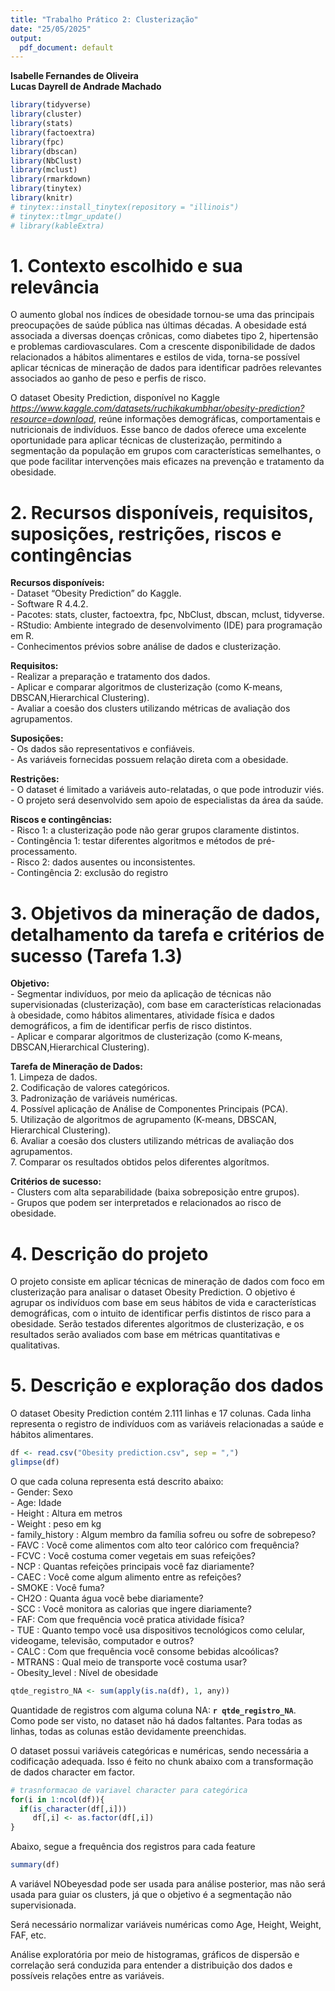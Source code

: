 ```yaml
---
title: "Trabalho Prático 2: Clusterização"
date: "25/05/2025"
output:
  pdf_document: default
---
```


**Isabelle Fernandes de Oliveira**  
**Lucas Dayrell de Andrade Machado**  

```r
library(tidyverse)
library(cluster)
library(stats)
library(factoextra)
library(fpc)
library(dbscan)
library(NbClust)
library(mclust)
library(rmarkdown)
library(tinytex)
library(knitr)
# tinytex::install_tinytex(repository = "illinois")
# tinytex::tlmgr_update()
# library(kableExtra)
```

# 1. Contexto escolhido e sua relevância
O aumento global nos índices de obesidade tornou-se uma das principais preocupações de saúde pública nas últimas décadas. A obesidade está associada a diversas doenças crônicas, como diabetes tipo 2, hipertensão e problemas cardiovasculares. Com a crescente disponibilidade de dados relacionados a hábitos alimentares e estilos de vida, torna-se possível aplicar técnicas de mineração de dados para identificar padrões relevantes associados ao ganho de peso e perfis de risco.

O dataset Obesity Prediction, disponível no Kaggle  *<https://www.kaggle.com/datasets/ruchikakumbhar/obesity-prediction?resource=download>*, reúne informações demográficas, comportamentais e nutricionais de indivíduos. Esse banco de dados oferece uma excelente oportunidade para aplicar técnicas de clusterização, permitindo a segmentação da população em grupos com características semelhantes, o que pode facilitar intervenções mais eficazes na prevenção e tratamento da obesidade.

# 2. Recursos disponíveis, requisitos, suposições, restrições, riscos e contingências

**Recursos disponíveis:**   
- Dataset "Obesity Prediction" do Kaggle.  
- Software R 4.4.2.   
- Pacotes: stats, cluster, factoextra, fpc, NbClust, dbscan, mclust, tidyverse.   
- RStudio: Ambiente integrado de desenvolvimento (IDE) para programação em R.   
- Conhecimentos prévios sobre análise de dados e clusterização.   

**Requisitos:**   
- Realizar a preparação e tratamento dos dados.   
- Aplicar e comparar algoritmos de clusterização (como K-means, DBSCAN,Hierarchical Clustering).   
- Avaliar a coesão dos clusters utilizando métricas de avaliação dos agrupamentos.

**Suposições:**   
- Os dados são representativos e confiáveis.   
- As variáveis fornecidas possuem relação direta com a obesidade.   

**Restrições:**   
- O dataset é limitado a variáveis auto-relatadas, o que pode introduzir viés.   
- O projeto será desenvolvido sem apoio de especialistas da área da saúde.   

**Riscos e contingências:**   
- Risco 1: a clusterização pode não gerar grupos claramente distintos.      
- Contingência 1: testar diferentes algoritmos e métodos de pré-processamento.   
- Risco 2: dados ausentes ou inconsistentes.   
- Contingência 2: exclusão do registro   

# 3. Objetivos da mineração de dados, detalhamento da tarefa e critérios de sucesso (Tarefa 1.3)

**Objetivo:**   
- Segmentar indivíduos, por meio da aplicação de técnicas não supervisionadas (clusterização), com base em características relacionadas à obesidade, como hábitos alimentares, atividade física e dados demográficos, a fim de identificar perfis de risco distintos.   
- Aplicar e comparar algoritmos de clusterização (como K-means, DBSCAN,Hierarchical Clustering).   

**Tarefa de Mineração de Dados:**   
1. Limpeza de dados.   
2. Codificação de valores categóricos.      
3. Padronização de variáveis numéricas.      
4. Possível aplicação de Análise de Componentes Principais (PCA).      
5. Utilização de algoritmos de agrupamento (K-means, DBSCAN, Hierarchical Clustering).      
6. Avaliar a coesão dos clusters utilizando métricas de avaliação dos agrupamentos.   
7. Comparar os resultados obtidos pelos diferentes algorítmos.   


**Critérios de sucesso:**   
- Clusters com alta separabilidade (baixa sobreposição entre grupos).      
- Grupos que podem ser interpretados e relacionados ao risco de obesidade.    


# 4. Descrição do projeto
O projeto consiste em aplicar técnicas de mineração de dados com foco em clusterização para analisar o dataset Obesity Prediction. O objetivo é agrupar os indivíduos com base em seus hábitos de vida e características demográficas, com o intuito de identificar perfis distintos de risco para a obesidade. Serão testados diferentes algoritmos de clusterização, e os resultados serão avaliados com base em métricas quantitativas e qualitativas.

# 5. Descrição e exploração dos dados
O dataset Obesity Prediction contém 2.111 linhas e 17 colunas. Cada linha representa o registro de indivíduos com as variáveis relacionadas a saúde e hábitos alimentares.

```r
df <- read.csv("Obesity prediction.csv", sep = ",")
glimpse(df)
```
O que cada coluna representa está descrito abaixo:   
- Gender: Sexo   
- Age: Idade   
- Height : Altura em metros   
- Weight : peso em kg   
- family_history : Algum membro da família sofreu ou sofre de sobrepeso?   
- FAVC : Você come alimentos com alto teor calórico com frequência?   
- FCVC : Você costuma comer vegetais em suas refeições?   
- NCP : Quantas refeições principais você faz diariamente?   
- CAEC : Você come algum alimento entre as refeições?   
- SMOKE : Você fuma?   
- CH2O : Quanta água você bebe diariamente?   
- SCC : Você monitora as calorias que ingere diariamente?   
- FAF: Com que frequência você pratica atividade física?   
- TUE : Quanto tempo você usa dispositivos tecnológicos como celular, videogame, televisão, computador e outros?   
- CALC : Com que frequência você consome bebidas alcoólicas?   
- MTRANS : Qual meio de transporte você costuma usar?   
- Obesity_level : Nível de obesidade   


```r
qtde_registro_NA <- sum(apply(is.na(df), 1, any))
```

Quantidade de registros com alguma coluna NA: **`r qtde_registro_NA`**.     
Como pode ser visto, no dataset não há dados faltantes. Para todas as linhas, todas as colunas estão devidamente preenchidas.

O dataset possui variáveis categóricas e numéricas, sendo necessária a codificação adequada. Isso é feito no chunk abaixo com a transformação de dados character em factor.

```r
# trasnformacao de variavel character para categórica
for(i in 1:ncol(df)){
  if(is_character(df[,i]))
     df[,i] <- as.factor(df[,i])
}
```

Abaixo, segue a frequência dos registros para cada feature

```r
summary(df)

```

A variável NObeyesdad pode ser usada para análise posterior, mas não será usada para guiar os clusters, já que o objetivo é a segmentação não supervisionada.

Será necessário normalizar variáveis numéricas como Age, Height, Weight, FAF, etc.

Análise exploratória por meio de histogramas, gráficos de dispersão e correlação será conduzida para entender a distribuição dos dados e possíveis relações entre as variáveis.